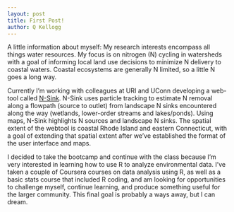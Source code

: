 ```yaml
---
layout: post
title: First Post!
author: Q Kellogg
---
```


A little information about myself:
My research interests encompass all things water resources. My focus is on nitrogen (N) cycling in watersheds with a goal of informing local land use decisions to minimize N delivery to coastal waters. Coastal ecosystems are generally N limited, so a little N goes a long way. 

Currently I'm working with colleagues at URI and UConn developing a web-tool called [N-Sink](http://www.edc.uri.edu/nsinkv2/). N-Sink uses particle tracking to estimate N removal along a flowpath (source to outlet) from landscape N sinks encountered along the way (wetlands, lower-order streams and lakes/ponds). Using maps, N-Sink highlights N sources and landscape N sinks. The spatial extent of the webtool is coastal Rhode Island and eastern Connecticut, with a goal of extending that spatial extent after we've established the format of the user interface and maps.

I decided to take the bootcamp and continue with the class because I'm very interested in learning how to use R to analyze environmental data. I've taken a couple of Coursera courses on data analysis using R, as well as a basic stats course that included R coding, and am looking for opportunities to challenge myself, continue learning, and produce something useful for the larger community. This final goal is probably a ways away, but I can dream.


